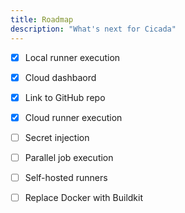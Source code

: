```yaml
---
title: Roadmap
description: "What's next for Cicada"
---
```



- [x] Local runner execution
- [x] Cloud dashbaord
- [x] Link to GitHub repo
- [x] Cloud runner execution
- [ ] Secret injection
- [ ] Parallel job execution
- [ ] Self-hosted runners
- [ ] Replace Docker with Buildkit

